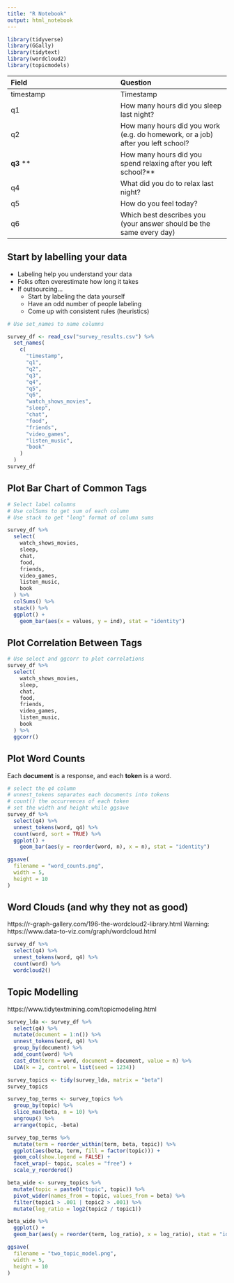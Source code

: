 ```yaml
---
title: "R Notebook"
output: html_notebook
---
```


```r
library(tidyverse)
library(GGally)
library(tidytext)
library(wordcloud2) 
library(topicmodels)
```

| Field | Question |
| :- | :- |
| timestamp | Timestamp |
| q1 | How many hours did you sleep last night? |
| q2 | How many hours did you work (e.g. do homework, or a job) after you left school? |
| **q3** **| How many hours did you spend relaxing after you left school?** |
| q4 | What did you do to relax last night? |
| q5 | How do you feel today? |
| q6 | Which best describes you (your answer should be the same every day) |


## Start by labelling your data

- Labeling help you understand your data
- Folks often overestimate how long it takes
- If outsourcing...
  - Start by labeling the data yourself
  - Have an odd number of people labeling
  - Come up with consistent rules (heuristics)

```r
# Use set_names to name columns

survey_df <- read_csv("survey_results.csv") %>%
  set_names(
    c(
      "timestamp",
      "q1",
      "q2", 
      "q3",
      "q4",
      "q5",
      "q6",
      "watch_shows_movies",
      "sleep",
      "chat",
      "food",
      "friends",
      "video_games",
      "listen_music",
      "book"
    )
  )
survey_df
```

## Plot Bar Chart of Common Tags

```r
# Select label columns
# Use colSums to get sum of each column
# Use stack to get "long" format of column sums

survey_df %>%
  select(
    watch_shows_movies,
    sleep,
    chat,
    food,
    friends,
    video_games,
    listen_music,
    book
  ) %>%
  colSums() %>%
  stack() %>%
  ggplot() +
    geom_bar(aes(x = values, y = ind), stat = "identity")
```

## Plot Correlation Between Tags

```r
# Use select and ggcorr to plot correlations
survey_df %>%
  select(
    watch_shows_movies,
    sleep,
    chat,
    food,
    friends,
    video_games,
    listen_music,
    book
  ) %>%
  ggcorr()
```

## Plot Word Counts

Each **document** is a response, and each **token** is a word.

```r
# select the q4 column
# unnest_tokens separates each documents into tokens
# count() the occurrences of each token
# set the width and height while ggsave
survey_df %>%
  select(q4) %>%
  unnest_tokens(word, q4) %>%
  count(word, sort = TRUE) %>%
  ggplot() +
    geom_bar(aes(y = reorder(word, n), x = n), stat = "identity")

ggsave(
  filename = "word_counts.png",
  width = 5,
  height = 10
)
```

## Word Clouds (and why they not as good)
https://r-graph-gallery.com/196-the-wordcloud2-library.html
Warning: https://www.data-to-viz.com/graph/wordcloud.html

```r
survey_df %>%
  select(q4) %>%
  unnest_tokens(word, q4) %>%
  count(word) %>%
  wordcloud2()
```

## Topic Modelling
https://www.tidytextmining.com/topicmodeling.html

```r
survey_lda <- survey_df %>%
  select(q4) %>%
  mutate(document = 1:n()) %>%
  unnest_tokens(word, q4) %>%
  group_by(document) %>%
  add_count(word) %>%
  cast_dtm(term = word, document = document, value = n) %>%
  LDA(k = 2, control = list(seed = 1234))

survey_topics <- tidy(survey_lda, matrix = "beta")
survey_topics
```

```r
survey_top_terms <- survey_topics %>%
  group_by(topic) %>%
  slice_max(beta, n = 10) %>% 
  ungroup() %>%
  arrange(topic, -beta)

survey_top_terms %>%
  mutate(term = reorder_within(term, beta, topic)) %>%
  ggplot(aes(beta, term, fill = factor(topic))) +
  geom_col(show.legend = FALSE) +
  facet_wrap(~ topic, scales = "free") +
  scale_y_reordered()
```


```r
beta_wide <- survey_topics %>%
  mutate(topic = paste0("topic", topic)) %>%
  pivot_wider(names_from = topic, values_from = beta) %>% 
  filter(topic1 > .001 | topic2 > .001) %>%
  mutate(log_ratio = log2(topic2 / topic1))

beta_wide %>%
  ggplot() +
  geom_bar(aes(y = reorder(term, log_ratio), x = log_ratio), stat = "identity")

ggsave(
  filename = "two_topic_model.png",
  width = 5,
  height = 10
)
```